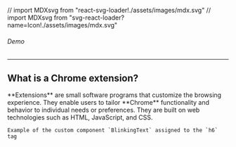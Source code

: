 // import MDXsvg from "react-svg-loader!./assets/images/mdx.svg"
// import MDXsvg from "svg-react-loader?name=Icon!./assets/images/mdx.svg"



###### Demo


---

## What is a Chrome extension?

<!-- show an typewriter animation with the end as a smily/heart gif -->
<p>**Extensions** are small software programs that customize the browsing experience. They enable users to tailor **Chrome** functionality and behavior to individual needs or preferences. They are built on web technologies such as HTML, JavaScript, and CSS.
  </p>

```notes
Example of the custom component `BlinkingText` assigned to the `h6` tag
```
